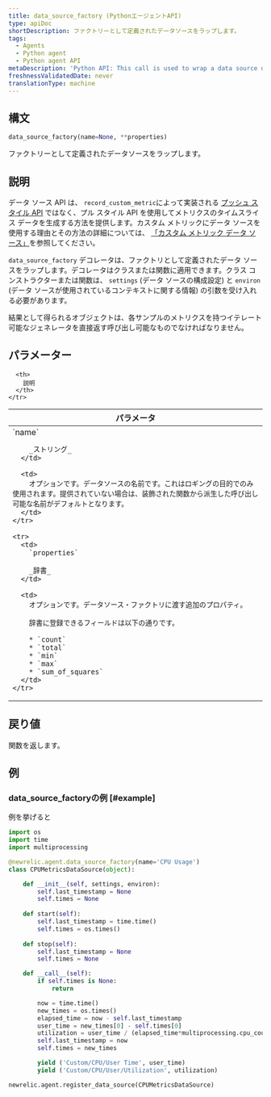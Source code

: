 ```yaml
---
title: data_source_factory (PythonエージェントAPI)
type: apiDoc
shortDescription: ファクトリーとして定義されたデータソースをラップします。
tags:
  - Agents
  - Python agent
  - Python agent API
metaDescription: 'Python API: This call is used to wrap a data source defined as a factory.'
freshnessValidatedDate: never
translationType: machine
---
```


## 構文

```py
data_source_factory(name=None, **properties)
```

ファクトリーとして定義されたデータソースをラップします。

## 説明

データ ソース API は、 `record_custom_metric`によって実装される [](/docs/data-analysis/metrics/analyze-your-metrics/data-collection-metric-timeslice-event-data#timeslice-data)[プッシュ スタイル API](/docs/agents/python-agent/supported-features/python-custom-metrics#push-versus-pull-interfaces) ではなく、プル スタイル API を使用してメトリクスのタイムスライス データを生成する方法を提供します。カスタム メトリックにデータ ソースを使用する理由とその方法の詳細については、 [「カスタム メトリック データ ソース」](/docs/agents/python-agent/supported-features/python-custom-metrics#custom-metric-data-sources)を参照してください。

`data_source_factory` デコレータは、ファクトリとして定義されたデータ ソースをラップします。デコレータはクラスまたは関数に適用できます。クラス コンストラクターまたは関数は、 `settings` (データ ソースの構成設定) と `environ` (データ ソースが使用されているコンテキストに関する情報) の引数を受け入れる必要があります。

結果として得られるオブジェクトは、各サンプルのメトリクスを持つイテレート可能なジェネレータを直接返す呼び出し可能なものでなければなりません。

## パラメーター

<table>
  <thead>
    <tr>
      <th width="25%">
        パラメータ
      </th>

      <th>
        説明
      </th>
    </tr>
  </thead>

  <tbody>
    <tr>
      <td>
        `name`

        _ストリング_
      </td>

      <td>
        オプションです。データソースの名前です。これはロギングの目的でのみ使用されます。提供されていない場合は、装飾された関数から派生した呼び出し可能な名前がデフォルトとなります。
      </td>
    </tr>

    <tr>
      <td>
        `properties`

        _辞書_
      </td>

      <td>
        オプションです。データソース・ファクトリに渡す追加のプロパティ。

        辞書に登録できるフィールドは以下の通りです。

        * `count`
        * `total`
        * `min`
        * `max`
        * `sum_of_squares`
      </td>
    </tr>
  </tbody>
</table>

## 戻り値

関数を返します。

## 例

### data_source_factoryの例 [#example]

例を挙げると

```py
import os
import time
import multiprocessing

@newrelic.agent.data_source_factory(name='CPU Usage')
class CPUMetricsDataSource(object):

    def __init__(self, settings, environ):
        self.last_timestamp = None
        self.times = None
 
    def start(self):
        self.last_timestamp = time.time()
        self.times = os.times()
 
    def stop(self):
        self.last_timestamp = None
        self.times = None

    def __call__(self):
        if self.times is None:
            return

        now = time.time()
        new_times = os.times()
        elapsed_time = now - self.last_timestamp
        user_time = new_times[0] - self.times[0]
        utilization = user_time / (elapsed_time*multiprocessing.cpu_count())
        self.last_timestamp = now
        self.times = new_times

        yield ('Custom/CPU/User Time', user_time)
        yield ('Custom/CPU/User/Utilization', utilization)

newrelic.agent.register_data_source(CPUMetricsDataSource)
```